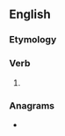 ==English==

===Etymology===
{{suffix|stole|est|lang=en}}

===Verb===
{{head|en|verb form|cat2=verb simple past forms|cat3=second-person singular forms}}

# {{lb|en|archaic}} {{second-person singular past of|steal|lang=en}}

===Anagrams===
* {{anagrams|en|a=elosstt|Stoltes|lostest}}